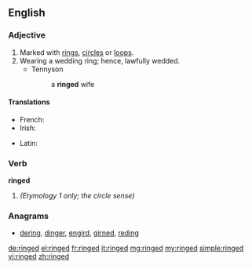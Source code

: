 ==English==

===Adjective===
{{en-adj|-}}

# Marked with [[ring]]s, [[circle]]s or [[loop]]s.
# Wearing a wedding ring; hence, lawfully wedded.
#* Tennyson
#*: a '''ringed''' wife

====Translations====
{{trans-top|marked with rings, circles, or loops}}
* French: {{t+|fr|annelé}}
* Irish: {{t|ga|fáinneach}}
{{trans-mid}}
* Latin: {{t|la|ānulātus}}
{{trans-bottom}}

===Verb===
'''ringed'''

# {{en-past of|ring}}   ''(Etymology 1 only; the circle sense)''

===Anagrams===
* [[dering#English|dering]], [[dinger#English|dinger]], [[engird#English|engird]], [[girned#English|girned]], [[reding#English|reding]]

[[de:ringed]]
[[el:ringed]]
[[fr:ringed]]
[[it:ringed]]
[[mg:ringed]]
[[my:ringed]]
[[simple:ringed]]
[[vi:ringed]]
[[zh:ringed]]